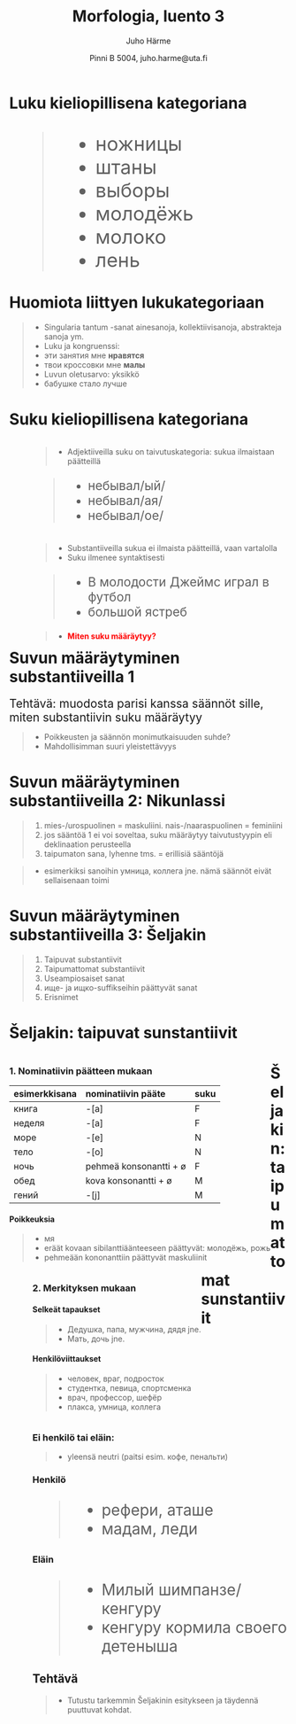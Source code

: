 % Morfologia, luento 3
% Juho Härme
% Pinni B 5004, juho.harme@uta.fi


# Luku kieliopillisena kategoriana

<article class="incremental nobul" style="font-size:250%;">
>- ножницы
>- штаны
>- выборы
>- молодёжь
>- молоко
>- лень
</article>

# Huomiota liittyen lukukategoriaan

>- Singularia tantum -sanat ainesanoja, kollektiivisanoja, abstrakteja sanoja ym.
>- Luku ja kongruenssi: 
    - эти занятия мне **нравятся**
    - твои кроссовки мне **малы**
>- Luvun oletusarvo: yksikkö
    - бабушке стало лучше

# Suku kieliopillisena kategoriana

<article  style="float:left;margin-left:3em;" class='nobul'>
>- Adjektiiveilla suku on taivutuskategoria: sukua ilmaistaan päätteillä

<article class="incremental nobul" style="font-size:160%;">
>- небывал/ый/
>- небывал/ая/
>- небывал/ое/
</article>

</article>

<article  class="incremental nobul" style="float:left;margin-left:3em;">
>- Substantiiveilla sukua ei ilmaista päätteillä, vaan vartalolla
>- Suku ilmenee syntaktisesti

<article class="incremental nobul" style="font-size:160%;">
>- В молодости Джеймс играл в футбол
>- большой ястреб
</article>

>- <span style="color:red;">**Miten suku määräytyy?**</span>
</article>

# Suvun määräytyminen substantiiveilla 1

<article class="incremental nobul" style="font-size:150%;">
Tehtävä: muodosta parisi kanssa säännöt sille, miten substantiivin suku määräytyy
</article>

>- Poikkeusten ja säännön monimutkaisuuden suhde?
>- Mahdollisimman suuri yleistettävyys

# Suvun määräytyminen substantiiveilla 2: Nikunlassi

>1. mies-/urospuolinen = maskuliini. nais-/naaraspuolinen = feminiini
>2. jos sääntöä 1 ei voi soveltaa, suku määräytyy taivutustyypin eli deklinaation perusteella
>3. taipumaton sana, lyhenne tms. = erillisiä sääntöjä

>- esimerkiksi sanoihin умница, коллега jne. nämä säännöt eivät sellaisenaan toimi


# Suvun määräytyminen substantiiveilla 3: Šeljakin 

>1. Taipuvat substantiivit
>2. Taipumattomat substantiivit
>3. Useampiosaiset sanat
>4. ище- ja ищко-suffikseihin päättyvät sanat
>5. Erisnimet

# Šeljakin: taipuvat sunstantiivit

<article style='float:left;' class="incremental">

### 1. Nominatiivin päätteen mukaan


<table style="visibility: visible;">
<thead>
<tr class="incremental header">
<th align="left">esimerkkisana</th>
<th align="left">nominatiivin pääte</th>
<th align="left">suku</th>
</tr>
</thead>
<tbody>
<tr class="incremental odd">
<td align="left">книга</td>
<td align="left">-[а]</td>
<td align="left">F</td>
</tr>
<tr class="incremental even">
<td align="left">неделя</td>
<td align="left">-[а]</td>
<td align="left">F</td>
</tr>
<tr class="incremental odd">
<td align="left">море</td>
<td align="left">-[е]</td>
<td align="left">N</td>
</tr>
<tr class="incremental even">
<td align="left">тело</td>
<td align="left">-[о]</td>
<td align="left">N</td>
</tr>
<tr class="incremental odd">
<td align="left">ночь</td>
<td align="left">pehmeä konsonantti + ø</td>
<td align="left">F</td>
</tr>
<tr class="incremental even">
<td align="left">обед</td>
<td align="left">kova konsonantti + ø</td>
<td align="left">M</td>
</tr>
<tr class="incremental odd">
<td align="left">гений</td>
<td align="left">-[j]</td>
<td align="left">M</td>
</tr>
</tbody>
</table>

#### Poikkeuksia

>- мя
>- eräät kovaan sibilanttiäänteeseen päättyvät: молодёжь, рожь
>- pehmeään kononanttiin päättyvät maskuliinit

</article>


<article style='float:left;margin-left:3em;' class="incremental">

### 2. Merkityksen mukaan

#### Selkeät tapaukset

>- Дедушка, папа, мужчина, дядя jne.
>- Мать, дочь jne.

#### Henkilöviittaukset

>- человек, враг, подросток
>- студентка, певица, спортсменка
>- врач, профессор, шефёр
>- плакса, умница, коллега

</article>


# Šeljakin: taipumattomat sunstantiivit

<article style='float:left;margin-left:3em;' class="incremental">

### Ei henkilö tai eläin:

>- yleensä neutri (paitsi esim. кофе, пенальти)

### Henkilö

<article style='font-size:200%;' class="incremental nobul">
>- рефери, аташе
>- мадам, леди
</article>

### Eläin

<article style='font-size:200%;' class="incremental nobul">
>- Милый шимпанзе/кенгуру
>- кенгуру кормила своего детеныша
</article>

# Tehtävä

>- Tutustu tarkemmin Šeljakinin esitykseen ja täydennä puuttuvat kohdat.



<!--  pandoc -f markdown -s luento3.Rmd -t slideous -o luento3.html --self-contained --include-in-header=fontheader.html --smart -->

